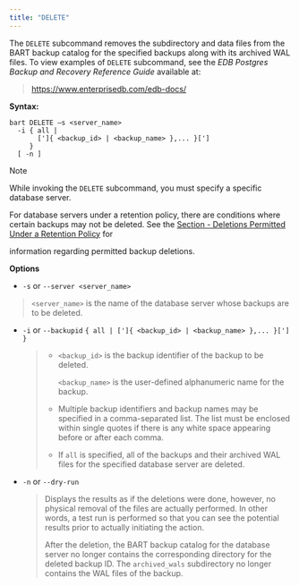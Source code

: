 ```yaml
---
title: "DELETE"
---
```


The `DELETE` subcommand removes the subdirectory and data files from the BART backup catalog for the specified backups along with its archived WAL files. To view examples of `DELETE` subcommand, see the *EDB Postgres Backup and Recovery Reference Guide* available at:

> <https://www.enterprisedb.com/edb-docs/>

**Syntax:**

``` text
bart DELETE –s <server_name>
  -i { all |
       [']{ <backup_id> | <backup_name> },... }[']
     }
  [ -n ]
```

<div class="note">

<div class="title">

Note

</div>

While invoking the `DELETE` subcommand, you must specify a specific database server.

</div>

For database servers under a retention policy, there are conditions where certain backups may not be deleted. See the [Section - Deletions Permitted Under a Retention Policy](deletions_permitted_under_retention_policy) for

information regarding permitted backup deletions.

**Options**

  - `-s` or `--server <server_name>`

> `<server_name>` is the name of the database server whose backups are to be deleted.

  - `-i` or `--backupid` `{ all | [']{ <backup_id> | <backup_name> },... }['] }`
    
    >   - `<backup_id>` is the backup identifier of the backup to be deleted.
    >     
    >     `<backup_name>` is the user-defined alphanumeric name for the backup.
    > 
    >   - Multiple backup identifiers and backup names may be specified in a comma-separated list. The list must be enclosed within single quotes if there is any white space appearing before or after each comma.
    > 
    >   - If `all` is specified, all of the backups and their archived WAL files for the specified database server are deleted.

  - `-n` or `--dry-run`
    
    > Displays the results as if the deletions were done, however, no physical removal of the files are actually performed. In other words, a test run is performed so that you can see the potential results prior to actually initiating the action.
    > 
    > After the deletion, the BART backup catalog for the database server no longer contains the corresponding directory for the deleted backup ID. The `archived_wals` subdirectory no longer contains the WAL files of the backup.
